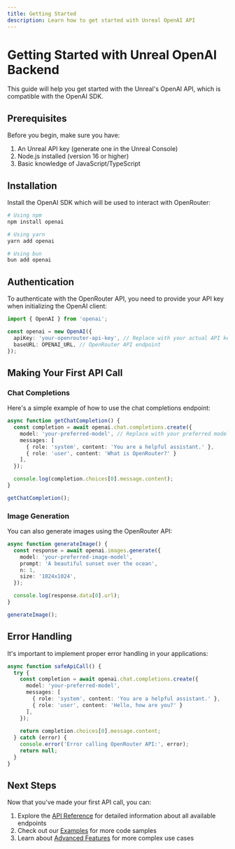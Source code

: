 ```yaml
---
title: Getting Started
description: Learn how to get started with Unreal OpenAI API
---
```



# Getting Started with Unreal OpenAI Backend

This guide will help you get started with the Unreal's OpenAI API, which is compatible with the OpenAI SDK.

## Prerequisites

Before you begin, make sure you have:

1. An Unreal API key (generate one in the Unreal Console)
2. Node.js installed (version 16 or higher)
3. Basic knowledge of JavaScript/TypeScript

## Installation

Install the OpenAI SDK which will be used to interact with OpenRouter:

```bash
# Using npm
npm install openai

# Using yarn
yarn add openai

# Using bun
bun add openai
```

## Authentication

To authenticate with the OpenRouter API, you need to provide your API key when initializing the OpenAI client:

```typescript
import { OpenAI } from 'openai';

const openai = new OpenAI({
  apiKey: 'your-openrouter-api-key', // Replace with your actual API key
  baseURL: OPENAI_URL, // OpenRouter API endpoint
});
```

## Making Your First API Call

### Chat Completions

Here's a simple example of how to use the chat completions endpoint:

```typescript
async function getChatCompletion() {
  const completion = await openai.chat.completions.create({
    model: 'your-preferred-model', // Replace with your preferred model
    messages: [
      { role: 'system', content: 'You are a helpful assistant.' },
      { role: 'user', content: 'What is OpenRouter?' }
    ],
  });

  console.log(completion.choices[0].message.content);
}

getChatCompletion();
```

### Image Generation

You can also generate images using the OpenRouter API:

```typescript
async function generateImage() {
  const response = await openai.images.generate({
    model: 'your-preferred-image-model',
    prompt: 'A beautiful sunset over the ocean',
    n: 1,
    size: '1024x1024',
  });

  console.log(response.data[0].url);
}

generateImage();
```

## Error Handling

It's important to implement proper error handling in your applications:

```typescript
async function safeApiCall() {
  try {
    const completion = await openai.chat.completions.create({
      model: 'your-preferred-model',
      messages: [
        { role: 'system', content: 'You are a helpful assistant.' },
        { role: 'user', content: 'Hello, how are you?' }
      ],
    });
    
    return completion.choices[0].message.content;
  } catch (error) {
    console.error('Error calling OpenRouter API:', error);
    return null;
  }
}
```

## Next Steps

Now that you've made your first API call, you can:

1. Explore the [API Reference](/docs/openai) for detailed information about all available endpoints
2. Check out our [Examples](/docs/examples) for more code samples
3. Learn about [Advanced Features](/docs/guides/advanced-features) for more complex use cases

